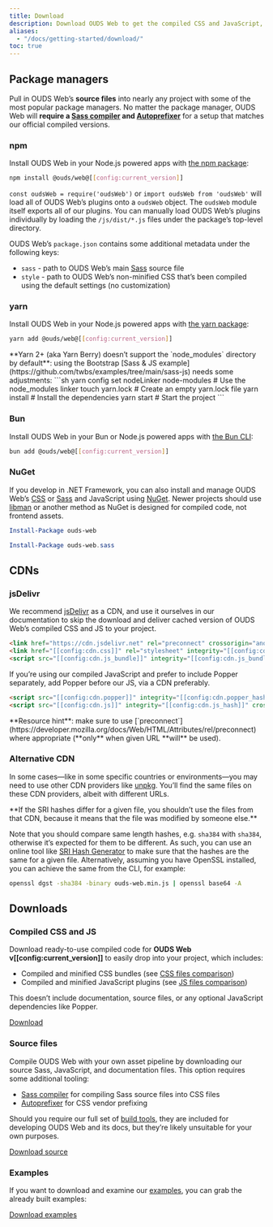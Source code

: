 ```yaml
---
title: Download
description: Download OUDS Web to get the compiled CSS and JavaScript, source code, or include it with your favorite package managers like npm, yarn, and more.
aliases:
  - "/docs/getting-started/download/"
toc: true
---
```


## Package managers

Pull in OUDS Web’s **source files** into nearly any project with some of the most popular package managers. No matter the package manager, OUDS Web will **require a [Sass compiler]([[docsref:/getting-started/contribute#sass]]) and [Autoprefixer]([[docsref:/getting-started/contribute#autoprefixer]])**  for a setup that matches our official compiled versions.

### npm

Install OUDS Web in your Node.js powered apps with [the npm package](https://www.npmjs.com/package/@ouds/web):

```sh
npm install @ouds/web@[[config:current_version]]
```

`const oudsWeb = require('oudsWeb')` or `import oudsWeb from 'oudsWeb'` will load all of OUDS Web’s plugins onto a `oudsWeb` object.
The `oudsWeb` module itself exports all of our plugins. You can manually load OUDS Web’s plugins individually by loading the `/js/dist/*.js` files under the package’s top-level directory.

OUDS Web’s `package.json` contains some additional metadata under the following keys:

- `sass` - path to OUDS Web’s main [Sass](https://sass-lang.com/) source file
- `style` - path to OUDS Web’s non-minified CSS that’s been compiled using the default settings (no customization)

<Callout type="info" name="info-npm-starter" />

### yarn

Install OUDS Web in your Node.js powered apps with [the yarn package](https://yarnpkg.com/en/package/@ouds/web):

```sh
yarn add @ouds/web@[[config:current_version]]
```

<Callout type="warning">
**Yarn 2+ (aka Yarn Berry) doesn’t support the `node_modules` directory by default**: using the Bootstrap [Sass & JS example](https://github.com/twbs/examples/tree/main/sass-js) needs some adjustments:
```sh
yarn config set nodeLinker node-modules # Use the node_modules linker
touch yarn.lock # Create an empty yarn.lock file
yarn install # Install the dependencies
yarn start # Start the project
```
</Callout>

### Bun

Install OUDS Web in your Bun or Node.js powered apps with [the Bun CLI](https://bun.sh/):

```sh
bun add @ouds/web@[[config:current_version]]
```

### NuGet

If you develop in .NET Framework, you can also install and manage OUDS Web’s [CSS](https://www.nuget.org/packages/ouds-web) or [Sass](https://www.nuget.org/packages/ouds-web.sass) and JavaScript using [NuGet](https://www.nuget.org/). Newer projects should use [libman](https://learn.microsoft.com/en-us/aspnet/core/client-side/libman/) or another method as NuGet is designed for compiled code, not frontend assets.

```powershell
Install-Package ouds-web
```

```powershell
Install-Package ouds-web.sass
```

## CDNs

### jsDelivr

We recommend [jsDelivr](https://www.jsdelivr.com/package/npm/@ouds/web/) as a CDN, and use it ourselves in our documentation to skip the download and deliver cached version of OUDS Web’s compiled CSS and JS to your project.

```html
<link href="https://cdn.jsdelivr.net" rel="preconnect" crossorigin="anonymous" />
<link href="[[config:cdn.css]]" rel="stylesheet" integrity="[[config:cdn.css_hash]]" crossorigin="anonymous" />
<script src="[[config:cdn.js_bundle]]" integrity="[[config:cdn.js_bundle_hash]]" crossorigin="anonymous"></script>
```

If you’re using our compiled JavaScript and prefer to include Popper separately, add Popper before our JS, via a CDN preferably.

```html
<script src="[[config:cdn.popper]]" integrity="[[config:cdn.popper_hash]]" crossorigin="anonymous"></script>
<script src="[[config:cdn.js]]" integrity="[[config:cdn.js_hash]]" crossorigin="anonymous"></script>
```

<Callout type="warning">
**Resource hint**: make sure to use [`preconnect`](https://developer.mozilla.org/docs/Web/HTML/Attributes/rel/preconnect) where appropriate (**only** when given URL **will** be used).
</Callout>

### Alternative CDN

In some cases—like in some specific countries or environments—you may need to use other CDN providers like [unpkg](https://www.unpkg.com/browse/@ouds/web@[[config:current_version]]). You’ll find the same files on these CDN providers, albeit with different URLs.

<Callout type="warning">
**If the SRI hashes differ for a given file, you shouldn’t use the files from that CDN, because it means that the file was modified by someone else.**
</Callout>

Note that you should compare same length hashes, e.g. `sha384` with `sha384`, otherwise it’s expected for them to be different.
As such, you can use an online tool like [SRI Hash Generator](https://www.srihash.org/) to make sure that the hashes are the same for a given file. Alternatively, assuming you have OpenSSL installed, you can achieve the same from the CLI, for example:

```sh
openssl dgst -sha384 -binary ouds-web.min.js | openssl base64 -A
```

## Downloads

### Compiled CSS and JS

Download ready-to-use compiled code for **OUDS Web v[[config:current_version]]** to easily drop into your project, which includes:

- Compiled and minified CSS bundles (see [CSS files comparison]([[docsref:/getting-started/contents#css-files]]))
- Compiled and minified JavaScript plugins (see [JS files comparison]([[docsref:/getting-started/contents#js-files]]))

This doesn’t include documentation, source files, or any optional JavaScript dependencies like Popper.

<a href="[[config:download.dist]]" class="btn btn-default" onclick="dataLayer.push({'event': 'clic', 'site_name':'accessibility-boosted', 'phase':'prod', 'track_category':'download', 'track_name':'getting started', 'track_cible':'download source'});">Download</a>

### Source files

Compile OUDS Web with your own asset pipeline by downloading our source Sass, JavaScript, and documentation files. This option requires some additional tooling:

- [Sass compiler]([[docsref:/getting-started/contribute#sass]]) for compiling Sass source files into CSS files
- [Autoprefixer]([[docsref:/getting-started/contribute#autoprefixer]]) for CSS vendor prefixing

Should you require our full set of [build tools]([[docsref:/getting-started/contribute#tooling-setup]]), they are included for developing OUDS Web and its docs, but they’re likely unsuitable for your own purposes.

<a href="[[config:download.source]]" class="btn btn-default" onclick="dataLayer.push({'event': 'clic', 'site_name':'accessibility-boosted', 'phase':'prod', 'track_category':'download', 'track_name':'getting started', 'track_cible':'download source'});">Download source</a>

### Examples

If you want to download and examine our [examples]([[docsref:/examples]]), you can grab the already built examples:

<a href="[[config:download.dist_examples]]" class="btn btn-default" onclick="dataLayer.push({'event': 'clic', 'site_name':'accessibility-boosted', 'phase':'prod', 'track_category':'download', 'track_name':'getting started', 'track_cible':'download examples source'});">Download examples</a>
